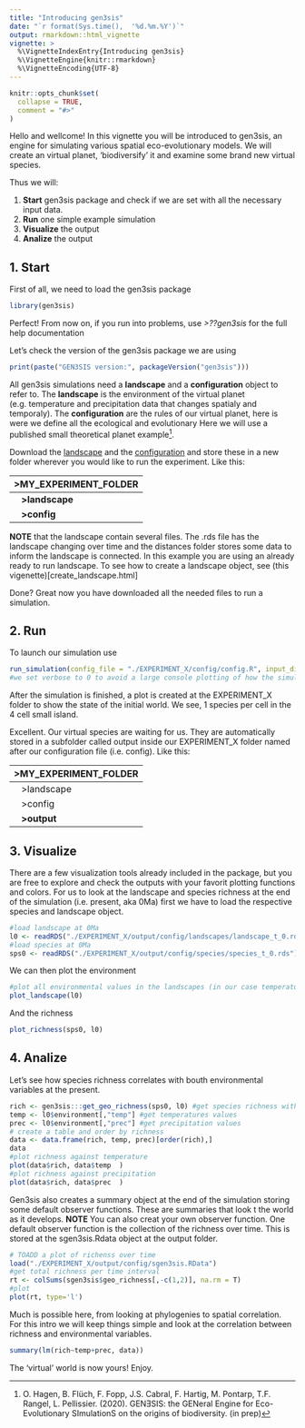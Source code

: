 ```yaml
---
title: "Introducing gen3sis"
date: "`r format(Sys.time(),  '%d.%m.%Y')`"
output: rmarkdown::html_vignette
vignette: >
  %\VignetteIndexEntry{Introducing gen3sis}
  %\VignetteEngine{knitr::rmarkdown}
  %\VignetteEncoding{UTF-8}
---
```


```r
knitr::opts_chunk$set(
  collapse = TRUE,
  comment = "#>"
)
```
Hello and wellcome! In this vignette you will be introduced to gen3sis, an engine for simulating various spatial eco-evolutionary models. We will create an virtual planet, 'biodiversify' it and examine some brand new virtual species.

Thus we will: 

1. **Start** gen3sis package and check if we are set with all the necessary input data.
2. **Run** one simple example simulation
3. **Visualize** the output
4. **Analize** the output

## 1. Start
First of all, we need to load the gen3sis package 
```r
library(gen3sis)
```


Perfect! From now on, if you run into problems, use *>??gen3sis* for the full help documentation

Let's check the version of the gen3sis package we are using

```r
print(paste("GEN3SIS version:", packageVersion("gen3sis")))
```

All gen3sis simulations need a **landscape** and a **configuration** object to refer to. The **landscape** is the environment of the virtual planet (e.g. temperature and precipitation data that changes spatialy and temporaly). The **configuration** are the rules of our virtual planet, here is were we define all the ecological and evolutionary 
Here we will use a published small theoretical planet example[^1]. 

Download the [landscape](https://github.com/project-Gen3sis) and the [configuration](https://github.com/project-Gen3sis) and store these in a new folder wherever you would like to run the experiment. Like this:

|>MY_EXPERIMENT_FOLDER     |
|:-------------------------|
|&nbsp;&nbsp;&nbsp;**>landscape**|
|&nbsp;&nbsp;&nbsp;**>config**|


**NOTE** that the landscape contain several files. The .rds file has the landscape changing over time and the distances folder stores some data to inform the landscape is connected. In this example you are using an already ready to run landscape. To see how to create a landscape object, see (this vigenette)[create_landscape.html]

Done? Great now you have downloaded all the needed files to run a simulation. 


[^1]: O. Hagen, B. Flüch, F. Fopp, J.S. Cabral, F. Hartig, M. Pontarp, T.F. Rangel, L. Pellissier. (2020). GENƎSIS: the GENeral Engine for Eco-Evolutionary SImulationS on the origins of biodiversity. (in prep)


## 2. Run

To launch our simulation use 

```r
run_simulation(config_file = "./EXPERIMENT_X/config/config.R", input_directory = "./EXPERIMENT_X/landscape", verbose=0)
#we set verbose to 0 to avoid a large console plotting of how the simulation is developping
```

After the simulation is finished, a plot is created at the EXPERIMENT_X folder to show the state of the initial world. We see, 1 species per cell in the 4 cell small island.

Excellent. Our virtual species are waiting for us. They are automatically stored in a subfolder called output inside our EXPERIMENT_X folder named after our configuration file (i.e. config). Like this:

|>MY_EXPERIMENT_FOLDER     |
|:-------------------------|
|&nbsp;&nbsp;&nbsp;>landscape|
|&nbsp;&nbsp;&nbsp;>config|
|&nbsp;&nbsp;&nbsp;**>output**|

## 3. Visualize
There are a few visualization tools already included in the package, but you are free to explore and check the outputs with your favorit plotting functions and colors. For us to look at the landscape and species richness at the end of the simulation (i.e. present, aka 0Ma) first we have to load the respective species and landscape object.

```r
#load landscape at 0Ma
l0 <- readRDS("./EXPERIMENT_X/output/config/landscapes/landscape_t_0.rds")
#load species at 0Ma
sps0 <- readRDS("./EXPERIMENT_X/output/config/species/species_t_0.rds")
```

We can then plot the environment
```r
#plot all environmental values in the landscapes (in our case temperature and precipitation) at the selected timeteps (here present)
plot_landscape(l0)

```

And the richness

```r
plot_richness(sps0, l0)
```

## 4. Analize

Let's see how species richness correlates with bouth environmental variables at the present.

```r
rich <- gen3sis:::get_geo_richness(sps0, l0) #get species richness with cell id as name
temp <- l0$environment[,"temp"] #get temperatures values
prec <- l0$environment[,"prec"] #get precipitation values
# create a table and order by richness
data <- data.frame(rich, temp, prec)[order(rich),]
data
#plot richness against temperature
plot(data$rich, data$temp  )
#plot richness against precipitation
plot(data$rich, data$prec  )

```

Gen3sis also creates a summary object at the end of the simulation storing some default observer functions. These are summaries that look t the world as it develops.
**NOTE** You can also creat your own observer function. 
One default observer function is the collection of the richness over time. This is stored at the sgen3sis.Rdata object at the output folder.

```r
# TOADD a plot of richenss over time
load("./EXPERIMENT_X/output/config/sgen3sis.RData")
#get total richness per time interval
rt <- colSums(sgen3sis$geo_richness[,-c(1,2)], na.rm = T)
#plot
plot(rt, type='l')
```


Much is possible here, from looking at phylogenies to spatial correlation. For this intro we will keep things simple and look at the correlation between richness and environmental variables.

```r
summary(lm(rich~temp+prec, data))
```
The 'virtual' world is now yours! Enjoy.